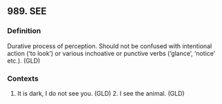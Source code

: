 ## 989. SEE
### Definition
Durative process of perception. Should not be confused with intentional action (‘to look’) or various inchoative or punctive verbs (‘glance’, ‘notice’ etc.). (GLD)

### Contexts
1. It is dark, I do not see you. (GLD) 2. I see the animal. (GLD)

